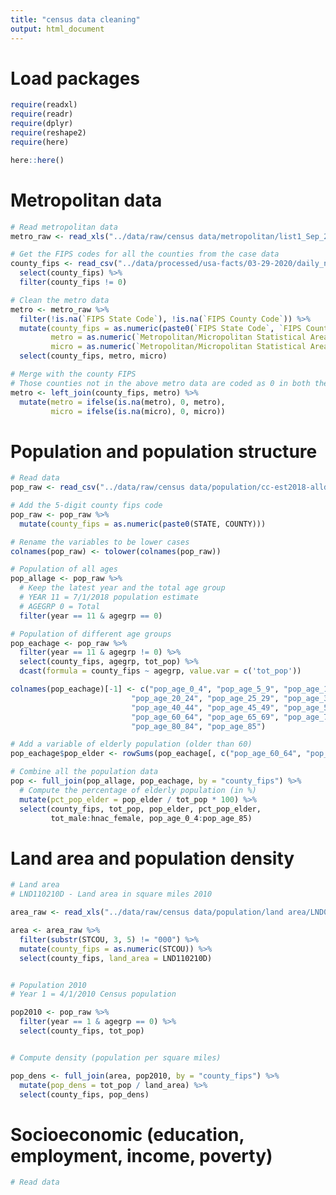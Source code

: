 ```yaml
---
title: "census data cleaning"
output: html_document
---
```


# Load packages

```r
require(readxl)
require(readr)
require(dplyr)
require(reshape2)
require(here)

here::here()
```


# Metropolitan data

```r
# Read metropolitan data
metro_raw <- read_xls("../data/raw/census data/metropolitan/list1_Sep_2018.xls", skip = 2)

# Get the FIPS codes for all the counties from the case data
county_fips <- read_csv("../data/processed/usa-facts/03-29-2020/daily_new_cases_03292020.csv") %>%
  select(county_fips) %>%
  filter(county_fips != 0)

# Clean the metro data
metro <- metro_raw %>%
  filter(!is.na(`FIPS State Code`), !is.na(`FIPS County Code`)) %>%
  mutate(county_fips = as.numeric(paste0(`FIPS State Code`, `FIPS County Code`)),
         metro = as.numeric(`Metropolitan/Micropolitan Statistical Area`=="Metropolitan Statistical Area"),
         micro = as.numeric(`Metropolitan/Micropolitan Statistical Area`=="Micropolitan Statistical Area")) %>% 
  select(county_fips, metro, micro)

# Merge with the county FIPS
# Those counties not in the above metro data are coded as 0 in both the "metro" and "micro" variables
metro <- left_join(county_fips, metro) %>%
  mutate(metro = ifelse(is.na(metro), 0, metro),
         micro = ifelse(is.na(micro), 0, micro))
```


# Population and population structure

```r
# Read data
pop_raw <- read_csv("../data/raw/census data/population/cc-est2018-alldata.csv")

# Add the 5-digit county fips code
pop_raw <- pop_raw %>%
  mutate(county_fips = as.numeric(paste0(STATE, COUNTY)))

# Rename the variables to be lower cases
colnames(pop_raw) <- tolower(colnames(pop_raw))

# Population of all ages
pop_allage <- pop_raw %>%
  # Keep the latest year and the total age group
  # YEAR 11 = 7/1/2018 population estimate
  # AGEGRP 0 = Total
  filter(year == 11 & agegrp == 0)

# Population of different age groups
pop_eachage <- pop_raw %>%
  filter(year == 11 & agegrp != 0) %>%
  select(county_fips, agegrp, tot_pop) %>%
  dcast(formula = county_fips ~ agegrp, value.var = c('tot_pop'))

colnames(pop_eachage)[-1] <- c("pop_age_0_4", "pop_age_5_9", "pop_age_10_14", "pop_age_15_19",
                           "pop_age_20_24", "pop_age_25_29", "pop_age_30_34", "pop_age_35_39",
                           "pop_age_40_44", "pop_age_45_49", "pop_age_50_54", "pop_age_55_59",
                           "pop_age_60_64", "pop_age_65_69", "pop_age_70_74", "pop_age_75_79",
                           "pop_age_80_84", "pop_age_85")

# Add a variable of elderly population (older than 60)
pop_eachage$pop_elder <- rowSums(pop_eachage[, c("pop_age_60_64", "pop_age_65_69", "pop_age_70_74", "pop_age_75_79", "pop_age_80_84", "pop_age_85")])

# Combine all the population data
pop <- full_join(pop_allage, pop_eachage, by = "county_fips") %>%
  # Compute the percentage of elderly population (in %)
  mutate(pct_pop_elder = pop_elder / tot_pop * 100) %>%
  select(county_fips, tot_pop, pop_elder, pct_pop_elder,
         tot_male:hnac_female, pop_age_0_4:pop_age_85)
```



# Land area and population density

```r
# Land area
# LND110210D - Land area in square miles 2010

area_raw <- read_xls("../data/raw/census data/population/land area/LND01.xls")

area <- area_raw %>%
  filter(substr(STCOU, 3, 5) != "000") %>%
  mutate(county_fips = as.numeric(STCOU)) %>%
  select(county_fips, land_area = LND110210D)


# Population 2010 
# Year 1 = 4/1/2010 Census population

pop2010 <- pop_raw %>%
  filter(year == 1 & agegrp == 0) %>%
  select(county_fips, tot_pop)


# Compute density (population per square miles)

pop_dens <- full_join(area, pop2010, by = "county_fips") %>%
  mutate(pop_dens = tot_pop / land_area) %>%
  select(county_fips, pop_dens)
```



# Socioeconomic (education, employment, income, poverty)

```r
# Read data

```


